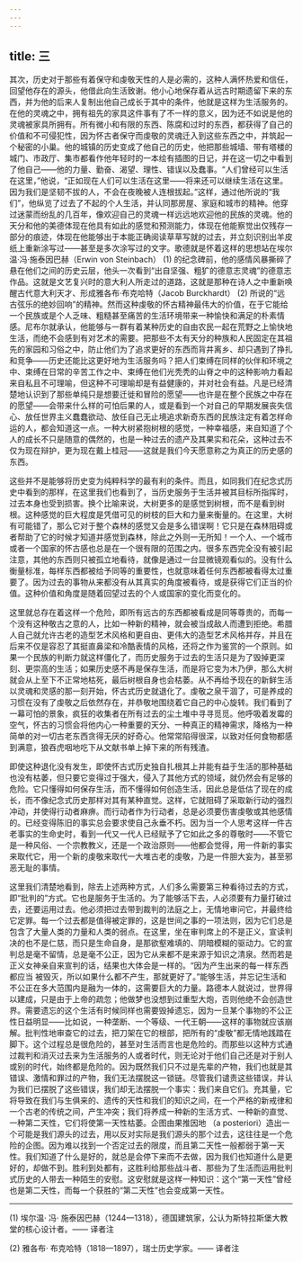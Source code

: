 ```yaml
---
---
---
```

title: 三
---




其次，历史对于那些有着保守和虔敬天性的人是必需的，这种人满怀热爱和信任，回望他存在的源头，他借此向生活致谢。他小心地保存着从远古时期遗留下来的东西，并为他的后来人复制出他自己成长于其中的条件，他就是这样为生活服务的。在他的灵魂之中，拥有祖先的家具这件事有了不一样的意义，因为还不如说是他的灵魂被家具所拥有。所有微小和有限的东西、陈腐和过时的东西，都获得了自己的价值和不可侵犯性，因为怀古者保守而虔敬的灵魂迁入到这些东西之中，并筑起一个秘密的小巢。他的城镇的历史变成了他自己的历史，他把那些城墙、带有塔楼的城门、市政厅、集市都看作他年轻时的一本绘有插图的日记，并在这一切之中看到了他自己——他的力量、勤奋、渴望、理性、错误以及蠢事。“人们曾经可以生活在这里，”他说，“正如现在人们可以生活在这里——将来还可以继续生活在这里。因为我们是坚韧不拔的人，不会在夜晚被人连根拔起。”这样，通过他所说的“我们”，他纵览了过去了不起的个人生活，并认同那房屋、家庭和城市的精神。他穿过迷蒙而纷乱的几百年，像欢迎自己的灵魂一样远远地欢迎他的民族的灵魂。他的天分和他的美德体现在他具有如此的感觉和预测能力，体现在他能察觉出仅残存一部分的痕迹，体现在他能够出于本能正确阅读草草写就的过去，并立刻识别出羊皮纸上重新涂写过——甚至是多次涂写过的文字。歌德就是怀着这样的思想站在埃尔温·冯·施泰因巴赫（Erwin von Steinbach） (1) 的纪念碑前，他的感情风暴撕碎了悬在他们之间的历史云层，他头一次看到“出自坚强、粗犷的德意志灵魂”的德意志作品。这就是文艺复兴时的意大利人所走过的道路，这就是那种在诗人之中重新唤醒古代意大利天才、形成雅各布·布克哈特（Jacob Burckhardt） (2) 所说的“远古弦乐的绝妙回响”的精神。然而这种虔敬的怀古精神最伟大的价值，在于它能给一个民族或是个人乏味、粗糙甚至痛苦的生活环境带来一种愉快和满足的朴素情感。尼布尔就承认，他能够与一群有着某种历史的自由农民一起在荒野之上愉快地生活，而绝不会感到有对艺术的需要。把那些不太有天分的种族和人民固定在其祖先的家园和习俗之中，防止他们为了追求更好的东西而背井离乡、却只遇到了挣扎和竞争——历史还能比这更好地为生活服务吗？把人们束缚在同样的伙伴和环境之中、束缚在日常的辛苦工作之中、束缚在他们光秃秃的山脊之中的这种影响力看起来自私且不可理喻，但这种不可理喻却是有益健康的，并对社会有益。凡是已经清楚地认识到了那些单纯只是想要迁徙和冒险的愿望——也许是在整个民族之中存在的愿望——会带来什么样的可怕后果的人，或是看到一个对自己的早期发展丧失信心、放任世界主义蠢蠢欲动、放任自己无止境追求新奇东西的民族注定有着怎样命运的人，都会知道这一点。一种大树紧抱树根的感觉，一种幸福感，来自知道了个人的成长不只是随意的偶然的，也是一种过去的遗产及其果实和花朵，这种过去不仅为现在辩护，更为现在戴上桂冠——这就是我们今天愿意称之为真正的历史感的东西。

这些并不是能够将历史变为纯粹科学的最有利的条件。而且，如同我们在纪念式历史中看到的那样，在这里我们也看到了，当历史服务于生活并被其目标所指挥时，过去本身也受到损害。换个比喻来说，大树更多的是感觉到树根，而不是看到树根。这种感觉的巨大程度是凭借可见的树枝的巨大和力量来衡量的。在这里，大树有可能错了，那么它对于整个森林的感觉又会是多么错误啊！它只是在森林阻碍或者帮助了它的时候才知道并感觉到森林，除此之外则一无所知！一个人、一个城市或者一个国家的怀古感也总是在一个很有限的范围之内。很多东西完全没有被引起注意，其他的东西则只被孤立地看待，就像是通过一台显微镜观看似的。没有什么衡量标准，每样东西都被给予同等的重要性，也就意味着任何东西都被看得太过重要了。因为过去的事物从来都没有从其真实的角度被看待，或是获得它们正当的价值。这种价值和角度是随着回望过去的个人或国家的变化而变化的。

这里就总存在着这样一个危险，即所有远古的东西都被看成是同等尊贵的，而每一个没有这种敬古之意的人，比如一种新的精神，就会被当成敌人而遭到拒绝。希腊人自己就允许古老的造型艺术风格和更自由、更伟大的造型艺术风格并存，并且在后来不仅是容忍了其挺直鼻梁和冷酷表情的风格，还将之作为鉴赏的一个原则。如果一个民族的判断力就这样僵化了，而历史服务于过去的生活只是为了毁掉更深刻、更崇高的生活；如果历史感不再是保存生活，而是将它变为木乃伊，那么大树就会从上至下不正常地枯死，最后树根自身也会枯萎。从不再给予现在的新鲜生活以灵魂和灵感的那一刻开始，怀古式历史就退化了。虔敬之泉干涸了，可是养成的习惯在没有了虔敬之后依然存在，并恭敬地围绕着它自己的中心旋转。我们看到了一幕可怕的景象，疯狂的收集者在所有过去的尘土堆中寻寻觅觅。他呼吸着发霉的空气，怀古的习惯会将他内心一种重要的天分、一种真正的精神需求，降格为一种简单的对一切古老东西贪得无厌的好奇心。他常常陷得很深，以致对任何食物都感到满意，狼吞虎咽地吃下从文献书单上掉下来的所有残渣。

即使这种退化没有发生，即使怀古式历史独自扎根其上并能有益于生活的那种基础也没有枯萎，但只要它变得过于强大，侵入了其他方式的领域，就仍然会有足够的危险。它只懂得如何保存生活，而不懂得如何创造生活，因此总是低估了现在的成长，而不像纪念式历史那样对其有某种直觉。这样，它就阻碍了采取新行动的强烈冲动，并使得行动者麻痹。而行动者作为行动者，总是必须要伤害虔敬或其他感情的。已经变得陈旧的事实总会要求使自己永垂不朽。因为当一个人思考这样一件古老事实的生命史时，看到一代又一代人已经赋予了它如此之多的尊敬时——不管它是一种风俗、一个宗教教义，还是一个政治原则——他都会觉得，用一件新的事实来取代它，用一个新的虔敬来取代一大堆古老的虔敬，乃是一件胆大妄为，甚至邪恶无耻的事情。

这里我们清楚地看到，除去上述两种方式，人们多么需要第三种看待过去的方式，即“批判的”方式。它也是服务于生活的。为了能够活下去，人必须要有力量打破过去，还要运用过去。他必须把过去带到裁判的法庭之上，无情地审问它，并最终给它定罪。每一个过去都是值得被定罪的，这是世间之事的一项法则，因为它们总是包含了大量人类的力量和人类的弱点。在这里，坐在审判席上的不是正义，宣读判决的也不是仁慈，而只是生命自身，是那欲壑难填的、阴暗模糊的驱动力。它的宣判总是毫不留情，总是毫不公正，因为它从来都不是来源于知识之清泉。然而若是正义女神亲自来宣判的话，结果也大体会是一样的。“因为产生出来的每一样东西都应当 被毁灭，所以如果什么都不产生，那就更好了。”能够生活，并忘记生活和不公正在多大范围内是融为一体的，这需要巨大的力量。路德本人就说过，世界得以建成，只是由于上帝的疏忽；他做梦也没想到过重型大炮，否则他绝不会创造世界。需要遗忘的这个生活有时候同样也需要毁掉遗忘，因为一旦某个事物的不公正性日益明显——比如说，一种垄断、一个等级、一代王朝——这样的事物就应该崩解。批判性地审查它的过去，把刀架在它的根部，把所有的“虔敬”都无情地践踏在脚下。这个过程总是很危险的，甚至对生活而言也是危险的。而那些以这种方式通过裁判和消灭过去来为生活服务的人或者时代，则无论对于他们自己还是对于别人或别的时代，始终都是危险的。因为既然我们只不过是先辈的产物，我们也就是其错误、激情和罪过的产物，我们无法摆脱这一锁链。尽管我们谴责这些错误，并认为我们已摆脱了这些错误，我们却无法摆脱一个事实：我们来自它们。充其量，它将导致在我们与生俱来的、遗传的天性和我们的知识之间，在一个严格的新戒律和一个古老的传统之间，产生冲突；我们将养成一种新的生活方式、一种新的直觉、一种第二天性，它们将使第一天性枯萎。企图由果推因地 （a posteriori）造出一个可能是我们源头的过去，用以反对实际是我们源头的那个过去，这往往是一个危险的企图。因为难以找到一个否定过去的限度，而且第二天性一般都弱于第一天性。我们知道了什么是好的，就总是会停下来而不去做，因为我们也知道什么是更好的，却做不到。胜利到处都有，这胜利给那些战斗者、那些为了生活而运用批判式历史的人带去一种陌生的安慰。这安慰就是这样一种知识：这个“第一天性”曾经也是第二天性，而每一个获胜的“第二天性”也会变成第一天性。



* * *



(1) 埃尔温· 冯· 施泰因巴赫（1244—1318），德国建筑家，公认为斯特拉斯堡大教堂的核心设计者。—— 译者注

(2) 雅各布· 布克哈特（1818—1897），瑞士历史学家。—— 译者注